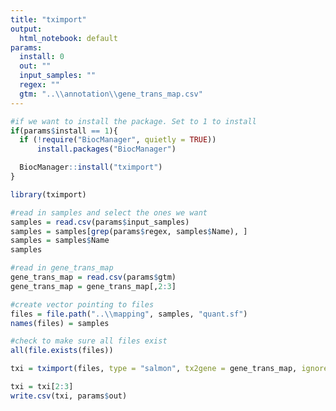 ```yaml
---
title: "tximport"
output:
  html_notebook: default
params:
  install: 0
  out: ""
  input_samples: ""
  regex: ""
  gtm: "..\\annotation\\gene_trans_map.csv"
---
```



```r
#if we want to install the package. Set to 1 to install
if(params$install == 1){
  if (!require("BiocManager", quietly = TRUE))
      install.packages("BiocManager")

  BiocManager::install("tximport")
}
```

```r
library(tximport)
```


```r
#read in samples and select the ones we want
samples = read.csv(params$input_samples)
samples = samples[grep(params$regex, samples$Name), ]
samples = samples$Name
samples
```



```r
#read in gene_trans_map
gene_trans_map = read.csv(params$gtm)
gene_trans_map = gene_trans_map[,2:3]
```


```r


#create vector pointing to files
files = file.path("..\\mapping", samples, "quant.sf")
names(files) = samples

#check to make sure all files exist
all(file.exists(files))
```

```r
txi = tximport(files, type = "salmon", tx2gene = gene_trans_map, ignoreTxVersion = TRUE)#, countsFromAbundance = "lengthScaledTPM")
```


```r
txi = txi[2:3]
write.csv(txi, params$out)
```








































































































































